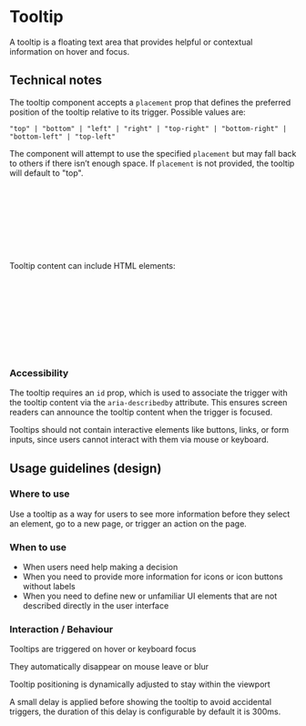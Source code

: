 

<Meta title= "Tooltip" />

# Tooltip

A tooltip is a floating text area that provides helpful or contextual information on hover and focus.

<Canvas of={Tooltip.Default} />

## Technical notes

The tooltip component accepts a `placement` prop that defines the preferred position of the tooltip relative to its trigger. Possible values are:

```
"top" | "bottom" | "left" | "right" | "top-right" | "bottom-right" | "bottom-left" | "top-left"
```
The component will attempt to use the specified `placement` but may fall back to others if there isn’t enough space.
If `placement` is not provided, the tooltip will default to "top".

```clj
(ns app.main.ui.foo
  (:require
   [app.main.ui.ds.tooltip.tooltip :as tlp])

   [:> tlp/tooltip* {:id "test-tooltip"
                     :placement "bottom"
                     :tooltip-content "Tooltip content"}
   [:div  "Trigger component"]])
```

Tooltip content can include HTML elements:
```clj
(ns app.main.ui.foo
  (:require
   [app.main.ui.ds.tooltip.tooltip :as tlp])

   [:> tlp/tooltip* {:id "test-tooltip"
                     :placement "bottom"
                     :tooltip-content (mf/html
                                [:span "Tooltip content"])}
   [:div  "Trigger component"]])
```

### Accessibility

The tooltip requires an `id` prop, which is used to associate the trigger with the tooltip content via the `aria-describedby` attribute.
This ensures screen readers can announce the tooltip content when the trigger is focused.

Tooltips should not contain interactive elements like buttons, links, or form inputs, since users cannot interact with them via mouse or keyboard.


## Usage guidelines (design)
### Where to use

Use a tooltip as a way for users to see more information before they select an element, go to a new page, or trigger an action on the page.

### When to use

- When users need help making a decision
- When you need to provide more information for icons or icon buttons without labels
- When you need to define new or unfamiliar UI elements that are not described directly in the user interface

### Interaction / Behaviour

Tooltips are triggered on hover or keyboard focus

They automatically disappear on mouse leave or blur

Tooltip positioning is dynamically adjusted to stay within the viewport

A small delay is applied before showing the tooltip to avoid accidental triggers, the duration of this delay is configurable by default it is 300ms.
